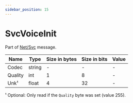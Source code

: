 ```yaml
---
sidebar_position: 15
---
```


# SvcVoiceInit

Part of [Net/Svc](../netsvc) message.

<!-- @dem-gen-begin:SvcVoiceInit -->
| Name | Type | Size in bytes | Size in bits | Value |
| --- | --- | --- | --- | --- |
| Codec | string | - | - | - |
| Quality | int | 1 | 8 | - |
| Unk¹ | float | 4 | 32 | - |

¹ Optional: Only read if the `Quality` byte was set (value 255).

<!-- @dem-gen-end:SvcVoiceInit -->
